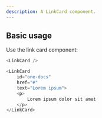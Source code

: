 ```yaml
---
description: A LinkCard component.
---
```



## Basic usage

Use the link card component:

```js
<LinkCard />
```

```js live
<LinkCard
    id="one-docs" 
    href="#" 
    text="Lorem ipsum">
    <p>
        Lorem ipsum dolor sit amet
    </p>
</LinkCard>
```
